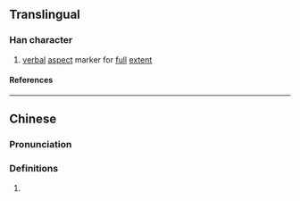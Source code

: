 {{character info/new}}
==Translingual==

===Han character===
{{Han char|rn=30|rad=口|as=10|sn=13|four=|canj=RAMW|ids=⿰口晒}}

# {{lb|mul|Cantonese}} [[verbal]] [[aspect]] marker for [[full]] [[extent]]

====References====
{{Han ref|kx=0204.111|hdz=10667.071|uh=55EE}}

----

==Chinese==
{{zh-forms|alt=晒,哂}}

===Pronunciation===
{{zh-pron
|m=sài
|c=saai3
|cat=part
}}

===Definitions===
{{zh-hanzi}}

# {{lb|zh|Cantonese}} {{n-g|[[verbal|Verbal]] [[aspect]] marker for [[full]] [[extent]].}}
#: {{zh-x|做 嗮 功課 未 呀？|Have you finished all your homework?|C}}
#: {{zh-x|今晚 唔 知 點解 個個 都 冇乜 胃口，搞到 食 剩 嗮 啲 餸。|For some reason, everyone is not hungry tonight and left all the food almost untouched.|C}}
#: {{zh-x|多謝 嗮！|Thank you very much!|C}}
#: {{zh-x|等 佢哋 走 嗮 先。|Wait until they've all gone.|C}}
#: {{zh-x|已經 喺 嗮 出便 啦。|They're already all outside.|C}}